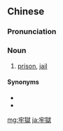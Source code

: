 {{also|牢狱}}
==Chinese==
{{zh-forms|s=牢狱}}

===Pronunciation===
{{zh-pron
|m=láoyù
|c=lou4 juk6
|mn=lô-ga̍k
|cat=n
}}

===Noun===
{{zh-noun}}

# [[prison]], [[jail]]

====Synonyms====
* {{zh-l|監獄}}
* {{zh-l|監牢}}

[[mg:牢獄]]
[[ja:牢獄]]